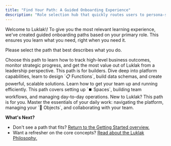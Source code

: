 ```yaml
---
title: "Find Your Path: A Guided Onboarding Experience"
description: "Role selection hub that quickly routes users to persona-specific onboarding based on their primary job function."
---
```


<Tip>
  Welcome to Luklak\! To give you the most relevant learning experience, we've created guided onboarding paths based on your primary role. This ensures you learn what you need, right when you need it.
</Tip>

Please select the path that best describes what you do.

<CardGroup cols={2}>
  <Card title="I am a Leader or Executive" icon="briefcase" href="/role-based-onboarding/leader-onboarding" img="/images/CEO.png">
    Choose this path to learn how to track high-level business outcomes, monitor strategic progress, and get the most value out of Luklak from a leadership perspective.
  </Card>
  <Card title="I am an Architect or Consultant" icon="map-location" iconType="duotone" href="/role-based-onboarding/architect-onboarding" img="/images/Solution-engineer.png">
    This path is for builders. Dive deep into platform capabilities, learn to design `📋 Functions`, build data schemas, and create powerful, scalable solutions.
  </Card>
  <Card title="I am a Team Manager" icon="telescope" iconType="duotone" href="/role-based-onboarding/manager-onboarding" img="/images/Teamlead.png">
    Learn how to get your team up and running efficiently. This path covers setting up `⏹️ Spaces`, building team workflows, and managing day-to-day operations.
  </Card>
  <Card title="I am a Team Member" icon="calendar-lines-pen" iconType="duotone" href="/role-based-onboarding/user-onboarding" img="/images/enduser.png">
    New to Luklak? This path is for you. Master the essentials of your daily work: navigating the platform, managing your `🧊 Objects`, and collaborating with your team.
  </Card>
</CardGroup>

**What's Next?**

- Don't see a path that fits? [Return to the Getting Started overview.](/getting-started)
- Want a refresher on the core concepts? [Read about the Luklak Philosophy.](/getting-started/philosophy)